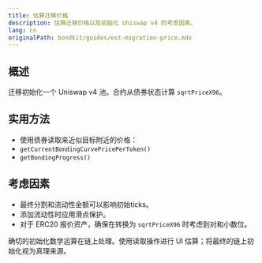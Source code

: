 ```yaml
---
title: 估算迁移价格
description: 估算迁移价格以及初始化 Uniswap v4 的考虑因素。
lang: cn
originalPath: bondkit/guides/est-migration-price.mdx
---
```

## 概述

迁移初始化一个 Uniswap v4 池。合约从债券状态计算 `sqrtPriceX96`。

## 实用方法

- 使用债券读取来近似目标附近的价格：
- `getCurrentBondingCurvePricePerToken()`
- `getBondingProgress()`

## 考虑因素

- 最终分割和流动性金额可以影响初始ticks。
- 添加流动性时应用滑点保护。
- 对于 ERC20 报价资产，确保在转换为 `sqrtPriceX96` 时考虑到对和小数位。

<Note>
确切的初始化数学运算在链上处理。使用读取操作进行 UI 估算；将最终的链上初始化视为真理来源。
</Note>

